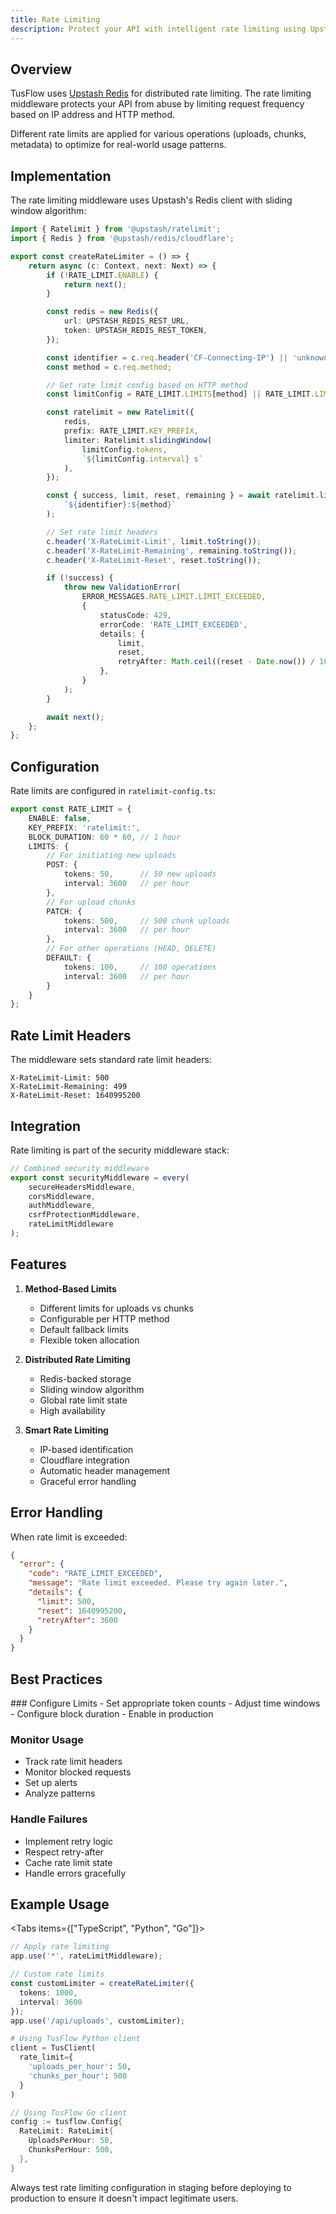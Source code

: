 ```yaml
---
title: Rate Limiting
description: Protect your API with intelligent rate limiting using Upstash Redis
---
```



## Overview

TusFlow uses [Upstash Redis](https://upstash.com/) for distributed rate limiting. The rate limiting middleware protects your API from abuse by limiting request frequency based on IP address and HTTP method.

<Callout type="info">
  Different rate limits are applied for various operations (uploads, chunks, metadata) to optimize for real-world usage patterns.
</Callout>

## Implementation

The rate limiting middleware uses Upstash's Redis client with sliding window algorithm:

```typescript
import { Ratelimit } from '@upstash/ratelimit';
import { Redis } from '@upstash/redis/cloudflare';

export const createRateLimiter = () => {
    return async (c: Context, next: Next) => {
        if (!RATE_LIMIT.ENABLE) {
            return next();
        }

        const redis = new Redis({
            url: UPSTASH_REDIS_REST_URL,
            token: UPSTASH_REDIS_REST_TOKEN,
        });

        const identifier = c.req.header('CF-Connecting-IP') || 'unknown';
        const method = c.req.method;

        // Get rate limit config based on HTTP method
        const limitConfig = RATE_LIMIT.LIMITS[method] || RATE_LIMIT.LIMITS.DEFAULT;

        const ratelimit = new Ratelimit({
            redis,
            prefix: RATE_LIMIT.KEY_PREFIX,
            limiter: Ratelimit.slidingWindow(
                limitConfig.tokens,
                `${limitConfig.interval} s`
            ),
        });

        const { success, limit, reset, remaining } = await ratelimit.limit(
            `${identifier}:${method}`
        );

        // Set rate limit headers
        c.header('X-RateLimit-Limit', limit.toString());
        c.header('X-RateLimit-Remaining', remaining.toString());
        c.header('X-RateLimit-Reset', reset.toString());

        if (!success) {
            throw new ValidationError(
                ERROR_MESSAGES.RATE_LIMIT.LIMIT_EXCEEDED,
                {
                    statusCode: 429,
                    errorCode: 'RATE_LIMIT_EXCEEDED',
                    details: {
                        limit,
                        reset,
                        retryAfter: Math.ceil((reset - Date.now()) / 1000),
                    },
                }
            );
        }

        await next();
    };
};
```

## Configuration

Rate limits are configured in `ratelimit-config.ts`:

```typescript
export const RATE_LIMIT = {
    ENABLE: false,
    KEY_PREFIX: 'ratelimit:',
    BLOCK_DURATION: 60 * 60, // 1 hour
    LIMITS: {
        // For initiating new uploads
        POST: {
            tokens: 50,      // 50 new uploads
            interval: 3600   // per hour
        },
        // For upload chunks
        PATCH: {
            tokens: 500,     // 500 chunk uploads
            interval: 3600   // per hour
        },
        // For other operations (HEAD, DELETE)
        DEFAULT: {
            tokens: 100,     // 100 operations
            interval: 3600   // per hour
        }
    }
};
```

## Rate Limit Headers

The middleware sets standard rate limit headers:

```http
X-RateLimit-Limit: 500
X-RateLimit-Remaining: 499
X-RateLimit-Reset: 1640995200
```

## Integration

Rate limiting is part of the security middleware stack:

```typescript
// Combined security middleware
export const securityMiddleware = every(
    secureHeadersMiddleware,
    corsMiddleware,
    authMiddleware,
    csrfProtectionMiddleware,
    rateLimitMiddleware
);
```

## Features

1. **Method-Based Limits**
   - Different limits for uploads vs chunks
   - Configurable per HTTP method
   - Default fallback limits
   - Flexible token allocation

2. **Distributed Rate Limiting**
   - Redis-backed storage
   - Sliding window algorithm
   - Global rate limit state
   - High availability

3. **Smart Rate Limiting**
   - IP-based identification
   - Cloudflare integration
   - Automatic header management
   - Graceful error handling

## Error Handling

When rate limit is exceeded:

```json
{
  "error": {
    "code": "RATE_LIMIT_EXCEEDED",
    "message": "Rate limit exceeded. Please try again later.",
    "details": {
      "limit": 500,
      "reset": 1640995200,
      "retryAfter": 3600
    }
  }
}
```

## Best Practices

<Steps>
  ### Configure Limits
  - Set appropriate token counts
  - Adjust time windows
  - Configure block duration
  - Enable in production

  ### Monitor Usage
  - Track rate limit headers
  - Monitor blocked requests
  - Set up alerts
  - Analyze patterns

  ### Handle Failures
  - Implement retry logic
  - Respect retry-after
  - Cache rate limit state
  - Handle errors gracefully
</Steps>

## Example Usage

<Tabs items={["TypeScript", "Python", "Go"]}>
  ```typescript tab
  // Apply rate limiting
  app.use('*', rateLimitMiddleware);

  // Custom rate limits
  const customLimiter = createRateLimiter({
    tokens: 1000,
    interval: 3600
  });
  app.use('/api/uploads', customLimiter);
  ```

  ```python tab
  # Using TusFlow Python client
  client = TusClient(
    rate_limit={
      'uploads_per_hour': 50,
      'chunks_per_hour': 500
    }
  )
  ```

  ```go tab
  // Using TusFlow Go client
  config := tusflow.Config{
    RateLimit: RateLimit{
      UploadsPerHour: 50,
      ChunksPerHour: 500,
    },
  }
  ```
</Tabs>

<Callout type="warning">
  Always test rate limiting configuration in staging before deploying to production to ensure it doesn't impact legitimate users.
</Callout>
